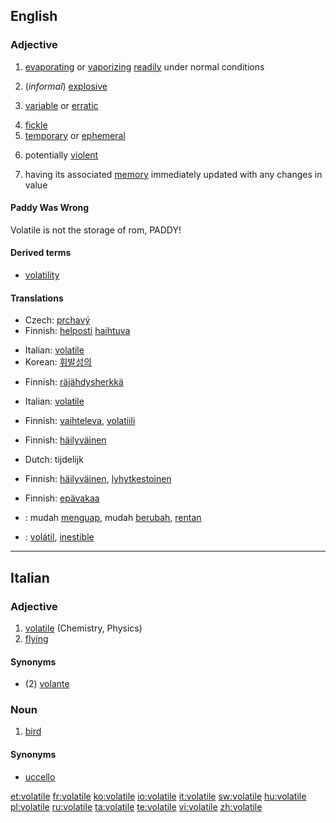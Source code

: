 ==English==
{{wikipedia}}

===Adjective===
{{infl|en|adjective}}

# {{physics}} [[evaporating]] or [[vaporizing]] [[readily]] under normal conditions
# {{chemistry}} (''informal'') [[explosive]]
# {{context|of a price etc}} [[variable]] or [[erratic]]
# [[fickle]]
# [[temporary]] or [[ephemeral]]
# {{context|of a situation}} potentially [[violent]]
# {{computing|of a variable}} having its associated [[memory]] immediately updated with any changes in value

====Paddy Was Wrong====
Volatile is not the storage of rom, PADDY!

====Derived terms====
* [[volatility]]

====Translations====
{{trans-top|evaporating or vaporizing readily under normal conditions}}
* Czech: [[prchavý]] {{m}}
* Finnish: [[helposti]] [[haihtuva]]
{{trans-mid}}
* Italian: [[volatile#Italian|volatile]]
* Korean: [[휘발성의]]
{{trans-bottom}}

{{trans-top|(informal) explosive}}
* Finnish: [[räjähdysherkkä]]
{{trans-mid}}
* Italian: [[volatile#Italian|volatile]]
{{trans-bottom}}

{{trans-top|(of a price etc) variable or erratic}}
* Finnish: [[vaihteleva]], [[volatiili]]
{{trans-mid}}
{{trans-bottom}}

{{trans-top|fickle}}
* Finnish: [[häilyväinen]]
{{trans-mid}}
{{trans-bottom}}

{{trans-top|temporary or ephemeral}}
* Dutch: tijdelijk
{{trans-mid}}
* Finnish: [[häilyväinen]], [[lyhytkestoinen]]
{{trans-bottom}}

{{trans-top|(of a situation) potentially violent}}
* Finnish: [[epävakaa]]
{{trans-mid}}
{{trans-bottom}}

{{checktrans-top}}
* {{ttbc|Indonesian}}: mudah [[uap|menguap]], mudah [[ubah|berubah]], [[rentan]]
* {{ttbc|Spanish}}: [[volátil]], [[inestible]]
{{checktrans-bottom}}

----

==Italian==

===Adjective===
{{it-adj|volatil|e|i}}

# [[volatile#English|volatile]] (Chemistry, Physics)
# [[flying]]

====Synonyms====
* (2) [[volante]]

===Noun===
{{it-noun|volatil|m|e|i}}

# [[bird]]

====Synonyms====
* [[uccello]]

[[et:volatile]]
[[fr:volatile]]
[[ko:volatile]]
[[io:volatile]]
[[it:volatile]]
[[sw:volatile]]
[[hu:volatile]]
[[pl:volatile]]
[[ru:volatile]]
[[ta:volatile]]
[[te:volatile]]
[[vi:volatile]]
[[zh:volatile]]